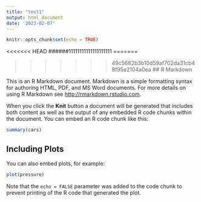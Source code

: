 ```yaml
---
title: "test1"
output: html_document
date: '2023-02-07'
---
```


```r
knitr::opts_chunk$set(echo = TRUE)
```
<<<<<<< HEAD
######11111111111111111111
=======

>>>>>>> 49c5682b3b10d59af702da31cb48f95e2104a0ea
## R Markdown

This is an R Markdown document. Markdown is a simple formatting syntax for authoring HTML, PDF, and MS Word documents. For more details on using R Markdown see <http://rmarkdown.rstudio.com>.

When you click the **Knit** button a document will be generated that includes both content as well as the output of any embedded R code chunks within the document. You can embed an R code chunk like this:

```r
summary(cars)
```

## Including Plots

You can also embed plots, for example:

```r
plot(pressure)
```

Note that the `echo = FALSE` parameter was added to the code chunk to prevent printing of the R code that generated the plot.
